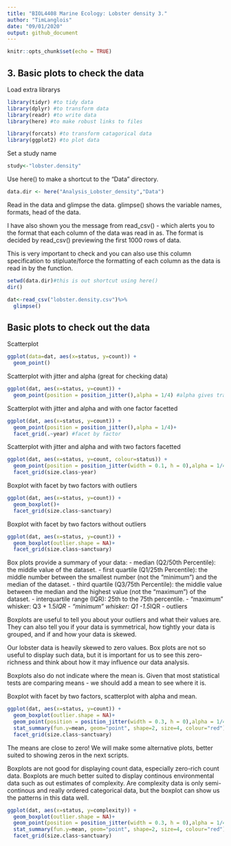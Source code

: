 ```yaml
---
title: "BIOL4408 Marine Ecology: Lobster density 3."
author: "TimLanglois"
date: "09/01/2020"
output: github_document
---
```


```r
knitr::opts_chunk$set(echo = TRUE)
```


## 3. Basic plots to check the data


Load extra librarys
```r
library(tidyr) #to tidy data
library(dplyr) #to transform data
library(readr) #to write data
library(here) #to make robust links to files

library(forcats) #to transform catagorical data
library(ggplot2) #to plot data
```


Set a study name
```r
study<-"lobster.density"
```


Use here() to make a shortcut to the "Data" directory.
```r
data.dir <- here("Analysis_Lobster_density","Data")
```


Read in the data and glimpse the data.
glimpse() shows the variable names, formats, head of the data.

I have also shown you the message from read_csv() - which alerts you to the format that each column of the data was read in as.
The format is decided by read_csv() previewing the first 1000 rows of data.

This is very important to check and you can also use this column specification to stipluate/force the formatting of each column as the data is read in by the function.

```r
setwd(data.dir)#this is out shortcut using here()
dir()

dat<-read_csv("lobster.density.csv")%>%
  glimpse()

```


## Basic plots to check out the data


Scatterplot
```r
ggplot(data=dat, aes(x=status, y=count)) + 
  geom_point()

```


Scatterplot with jitter and alpha (great for checking data)
```r
ggplot(dat, aes(x=status, y=count)) + 
  geom_point(position = position_jitter(),alpha = 1/4) #alpha gives transparency
```


Scatterplot with jitter and alpha and with one factor facetted
```r
ggplot(dat, aes(x=status, y=count)) + 
  geom_point(position = position_jitter(),alpha = 1/4)+
  facet_grid(.~year) #facet by factor
```


Scatterplot with jitter and alpha and with two factors facetted
```r
ggplot(dat, aes(x=status, y=count, colour=status)) + 
  geom_point(position = position_jitter(width = 0.1, h = 0),alpha = 1/4)+
  facet_grid(size.class~year)
```


Boxplot with facet by two factors with outliers
```r
ggplot(dat, aes(x=status, y=count)) + 
  geom_boxplot()+
  facet_grid(size.class~sanctuary)
```


Boxplot with facet by two factors without outliers
```r
ggplot(dat, aes(x=status, y=count)) + 
  geom_boxplot(outlier.shape = NA)+
  facet_grid(size.class~sanctuary)
```

Box plots provide a summary of your data:
- median (Q2/50th Percentile): the middle value of the dataset.
- first quartile (Q1/25th Percentile): the middle number between the smallest number (not the “minimum”) and the median of the dataset.
- third quartile (Q3/75th Percentile): the middle value between the median and the highest value (not the “maximum”) of the dataset.
- interquartile range (IQR): 25th to the 75th percentile.
- “maximum” whisker: Q3 + 1.5*IQR
- “minimum” whisker: Q1 -1.5*IQR
- outliers

Boxplots are useful to tell you about your outliers and what their values are. They can also tell you if your data is symmetrical, how tightly your data is grouped, and if and how your data is skewed.

Our lobster data is heavily skewed to zero values. Box plots are not so useful to display such data, but it is important for us to see this zero-richness and think about how it may influence our data analysis.

Boxplots also do not indicate where the mean is. Given that most statistical tests are comparing means  - we should add a mean to see where it is.



Boxplot with facet by two factors, scatterplot with alpha and mean.

```r
ggplot(dat, aes(x=status, y=count)) + 
  geom_boxplot(outlier.shape = NA)+
  geom_point(position = position_jitter(width = 0.3, h = 0),alpha = 1/4, size=1)+
  stat_summary(fun.y=mean, geom="point", shape=2, size=4, colour="red")+ #adds mean
  facet_grid(size.class~sanctuary)
```

The means are close to zero!
We will make some alternative plots, better suited to showing zeros in the next scripts.


Boxplots are not good for displaying count data, especially zero-rich count data.
Boxplots are much better suited to display continous environmental data such as out estimates of complexity.
Are complexity data is only semi-continous and really ordered categorical data, but the boxplot can show us the patterns in this data well.

```r
ggplot(dat, aes(x=status, y=complexity)) + 
  geom_boxplot(outlier.shape = NA)+
  geom_point(position = position_jitter(width = 0.3, h = 0),alpha = 1/4, size=1)+
  stat_summary(fun.y=mean, geom="point", shape=2, size=4, colour="red")+ #adds mean
  facet_grid(size.class~sanctuary)
```

